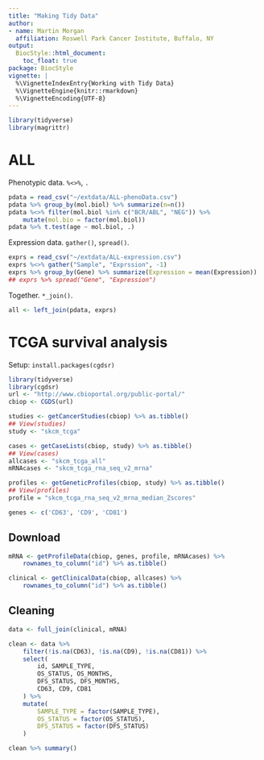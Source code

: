 ```yaml
---
title: "Making Tidy Data"
author:
- name: Martin Morgan
  affiliation: Roswell Park Cancer Institute, Buffalo, NY
output:
  BiocStyle::html_document:
    toc_float: true
package: BiocStyle
vignette: |
  %\VignetteIndexEntry{Working with Tidy Data}
  %\VignetteEngine{knitr::rmarkdown}
  %\VignetteEncoding{UTF-8}
---
```


```r
library(tidyverse)
library(magrittr)
```

# ALL

Phenotypic data. `%<>%`, `.`

```r
pdata = read_csv("~/extdata/ALL-phenoData.csv")
pdata %>% group_by(mol.biol) %>% summarize(n=n())
pdata %<>% filter(mol.biol %in% c("BCR/ABL", "NEG")) %>%
    mutate(mol.bio = factor(mol.biol))
pdata %>% t.test(age ~ mol.biol, .)
```

Expression data. `gather()`, `spread()`.

```r
exprs = read_csv("~/extdata/ALL-expression.csv")
exprs %<>% gather("Sample", "Exprssion", -1)
exprs %>% group_by(Gene) %>% summarize(Expression = mean(Expression))
## exprs %>% spread("Gene", "Expression")
```

Together. `*_join()`.

```r
all <- left_join(pdata, exprs)
```

# TCGA survival analysis

Setup: `install.packages(cgdsr)`

```r
library(tidyverse)
library(cgdsr)
url <- "http://www.cbioportal.org/public-portal/"
cbiop <- CGDS(url)

studies <- getCancerStudies(cbiop) %>% as.tibble()
## View(studies)
study <- "skcm_tcga"

cases <- getCaseLists(cbiop, study) %>% as.tibble()
## View(cases)
allcases <- "skcm_tcga_all"
mRNAcases <- "skcm_tcga_rna_seq_v2_mrna"

profiles <- getGeneticProfiles(cbiop, study) %>% as.tibble()
## View(profiles)
profile = "skcm_tcga_rna_seq_v2_mrna_median_Zscores"

genes <- c('CD63', 'CD9', 'CD81')
```

## Download

```r
mRNA <- getProfileData(cbiop, genes, profile, mRNAcases) %>%
    rownames_to_column("id") %>% as.tibble()

clinical <- getClinicalData(cbiop, allcases) %>%
    rownames_to_column("id") %>% as.tibble()
```

## Cleaning

```r
data <- full_join(clinical, mRNA)

clean <- data %>%
    filter(!is.na(CD63), !is.na(CD9), !is.na(CD81)) %>%
    select(
        id, SAMPLE_TYPE,
        OS_STATUS, OS_MONTHS,
        DFS_STATUS, DFS_MONTHS,
        CD63, CD9, CD81
    ) %>%
    mutate(
        SAMPLE_TYPE = factor(SAMPLE_TYPE),
        OS_STATUS = factor(OS_STATUS),
        DFS_STATUS = factor(DFS_STATUS)
    )

clean %>% summary()
```
